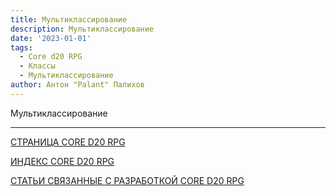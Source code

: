 ```yaml
---
title: Мультиклассирование
description: Мультиклассирование
date: '2023-01-01'
tags:
  - Core d20 RPG
  - Классы
  - Мультиклассирование
author: Антон "Palant" Палихов
---
```


Мультиклассирование

---

[СТРАНИЦА CORE D20 RPG](https://cyborgsandmages.com/cored20rpg/)

[ИНДЕКС CORE D20 RPG](https://cyborgsandmages.com/cored20rpg/1)

[СТАТЬИ СВЯЗАННЫЕ С РАЗРАБОТКОЙ CORE D20 RPG](https://cyborgsandmages.com/core-d20/1)
